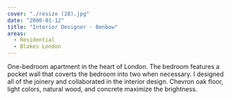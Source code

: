 ```yaml
---
cover: "./resize (28).jpg"
date: "2000-01-12"
title: "Interior Designer - Benbow"
areas:
  - Residential
  - Blakes London 
---
```


One-bedroom apartment in the heart of London.
The bedroom features a pocket wall that
coverts the bedroom into two when necessary. I
designed all of the joinery and collaborated in the
interior design.
Chevron oak floor, light colors, natural wood,
and concrete maximize the brightness.
